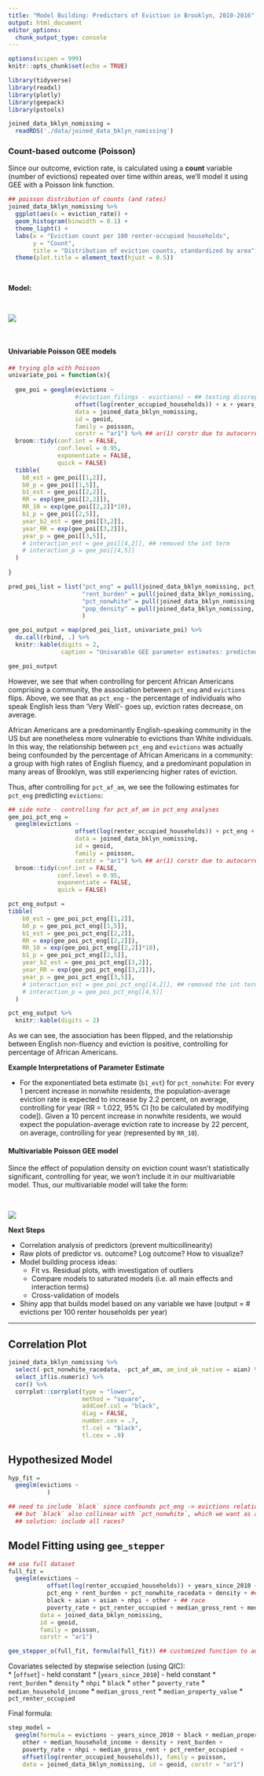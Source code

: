 ```yaml
---
title: "Model Building: Predictors of Eviction in Brooklyn, 2010-2016"
output: html_document
editor_options: 
  chunk_output_type: console
---
```


```r
options(scipen = 999)
knitr::opts_chunk$set(echo = TRUE)

library(tidyverse)
library(readxl)
library(plotly)
library(geepack)
library(pstools)

joined_data_bklyn_nomissing = 
  readRDS('./data/joined_data_bklyn_nomissing')
```

### Count-based outcome (Poisson)

Since our outcome, eviction rate, is calculated using a **count** variable (number of evictions) repeated over time within areas, we'll model it using GEE with a Poisson link function.

```r
## poisson distribution of counts (and rates)
joined_data_bklyn_nomissing %>% 
  ggplot(aes(x = eviction_rate)) + 
  geom_histogram(binwidth = 0.1) +
  theme_light() +
  labs(x = "Eviction count per 100 renter-occupied households",
       y = "Count",
       title = "Distribution of eviction counts, standardized by area") +
  theme(plot.title = element_text(hjust = 0.5))
```

&nbsp;
&nbsp;

**Model:**

<!-- LaTeX code - edit on https://www.codecogs.com/latex/eqneditor.php, then download gif -->

<!-- $$ -->
<!-- (1) \hspace{20mm} log\{E({Y_{ij})}\} = log(n_{ij}) + \beta_0 + \beta_1*X_{ij} + \beta_2*year_{ij} \\ -->
<!-- \hspace{20mm}\\ -->
<!-- \hspace{20mm} \text{Where: }\\ -->
<!-- \hspace{20mm} _{ij}\hspace{2mm} \text{denotes Census Tract \textit{i} and year \textit{j}} \\ -->
<!-- \vspace{.01mm} \\ -->
<!-- \hspace{20mm}E({Y_{ij})} = \text{expected count of evictions} \\ -->
<!-- \hspace{20mm} n_{ij} = \text{offset term (number of renter-occupied housing units)} \\ -->
<!-- \hspace{20mm}X_{ij} = \begin{cases}\text{Area percent of population that speaks English less than "Very Well"} -->
<!-- \\ \text{Mean area rent burden (percentage of household income spent on rent)} -->
<!-- \\ \text{Area percent of population that is nonwhite} -->
<!-- \\ \text{Crude area population density (total population divided by area (mi} ^2) -->
<!-- \end{cases}\\ -->
<!-- $$ -->

&nbsp; 
&nbsp;

![](./images/eq1.gif)

&nbsp;
&nbsp;


#### Univariable Poisson GEE models

```r
## trying glm with Poisson
univariate_poi = function(x){
  
  gee_poi = geeglm(evictions ~ 
                   #(eviction_filings - evictions) ~ ## testing discrepancy in rate as outcome - subtracted counts, kept offset
                   offset(log(renter_occupied_households)) + x + years_since_2010, ## here i removed the int term
                   data = joined_data_bklyn_nomissing, 
                   id = geoid, 
                   family = poisson, 
                   corstr = "ar1") %>% ## ar(1) corstr due to autocorrelation in data across time
  broom::tidy(conf.int = FALSE,
              conf.level = 0.95,
              exponentiate = FALSE,
              quick = FALSE)
  tibble(
    b0_est = gee_poi[[1,2]],
    b0_p = gee_poi[[1,5]],
    b1_est = gee_poi[[2,2]],
    RR = exp(gee_poi[[2,2]]),
    RR_10 = exp(gee_poi[[2,2]]*10),
    b1_p = gee_poi[[2,5]],
    year_b2_est = gee_poi[[3,2]],
    year_RR = exp(gee_poi[[3,2]]),
    year_p = gee_poi[[3,5]],
    # interaction_est = gee_poi[[4,2]], ## removed the int term
    # interaction_p = gee_poi[[4,5]]
  )
  
}

pred_poi_list = list("pct_eng" = pull(joined_data_bklyn_nomissing, pct_eng), 
                     "rent_burden" = pull(joined_data_bklyn_nomissing, rent_burden), 
                     "pct_nonwhite" = pull(joined_data_bklyn_nomissing, pct_nonwhite_racedata), 
                     "pop_density" = pull(joined_data_bklyn_nomissing, total_pop_densitydata)
                     )

gee_poi_output = map(pred_poi_list, univariate_poi) %>%
  do.call(rbind, .) %>%
  knitr::kable(digits = 2,
               caption = "Univarable GEE parameter estimates: predicted change in rate of evictions (standardized by area-specific number of renter-occupied households)")

gee_poi_output
```

However, we see that when controlling for percent African Americans comprising a community, the association between `pct_eng` and `evictions` flips. Above, we see that as `pct_eng` - the percentage of individuals who speak English less than 'Very Well'- goes up, eviction rates decrease, on average.

African Americans are a predominantly English-speaking community in the US but are nonetheless more vulnerable to evictions than White individuals. In this way, the relationship between `pct_eng` and `evictions` was actually being confounded by the percentage of African Americans in a community: a group with high rates of English fluency, and a predominant population in many areas of Brooklyn, was still experiencing higher rates of eviction.

Thus, after controlling for `pct_af_am`, we see the following estimates for `pct_eng` predicting `evictions`:

```r
## side note - controlling for pct_af_am in pct_eng analyses
gee_poi_pct_eng = 
  geeglm(evictions ~ 
                   offset(log(renter_occupied_households)) + pct_eng + pct_af_am + years_since_2010, ## here i removed the int term
                   data = joined_data_bklyn_nomissing, 
                   id = geoid, 
                   family = poisson, 
                   corstr = "ar1") %>% ## ar(1) corstr due to autocorrelation in data across time
  broom::tidy(conf.int = FALSE,
              conf.level = 0.95,
              exponentiate = FALSE,
              quick = FALSE)

pct_eng_output =   
tibble(
    b0_est = gee_poi_pct_eng[[1,2]],
    b0_p = gee_poi_pct_eng[[1,5]],
    b1_est = gee_poi_pct_eng[[2,2]],
    RR = exp(gee_poi_pct_eng[[2,2]]),
    RR_10 = exp(gee_poi_pct_eng[[2,2]]*10),
    b1_p = gee_poi_pct_eng[[2,5]],
    year_b2_est = gee_poi_pct_eng[[3,2]],
    year_RR = exp(gee_poi_pct_eng[[3,2]]),
    year_p = gee_poi_pct_eng[[3,5]],
    # interaction_est = gee_poi_pct_eng[[4,2]], ## removed the int term
    # interaction_p = gee_poi_pct_eng[[4,5]]
  )

pct_eng_output %>% 
  knitr::kable(digits = 2)
```

As we can see, the association has been flipped, and the relationship between English non-fluency and eviction is positive, controlling for percentage of African Americans.

__Example Interpretations of Parameter Estimate__

  * For the exponentiated beta estimate (`b1_est`) for `pct_nonwhite`: For every 1 percent increase in nonwhite residents, the population-average eviction rate is expected to increase by 2.2 percent, on average, controlling for year (RR = 1.022, 95% CI [to be calculated by modifying code]). Given a 10 percent increase in nonwhite residents, we would expect the population-average eviction rate to increase by 22 percent, on average, controlling for year (represented by `RR_10`).

#### Multivariable Poisson GEE model

Since the effect of population density on eviction count wasn't statistically significant, controlling for year, we won't include it in our multivariable model. Thus, our multivariable model will take the form:

&nbsp;
&nbsp;

<!-- $$ -->
<!-- (2) \hspace{1mm} log\{E({Y_{ij})}\} = log(n_{ij}) + \beta_0 + \beta_1*X_{1ij} + \beta_2*X_{2ij} + \beta_3*X_{3ij} + \beta_4*year_{ij} \\ -->
<!-- \hspace{20mm}\\ -->
<!-- \hspace{20mm} \text{Where: }\\ -->
<!-- \hspace{20mm}X_{(k)ij}, \text{where \textit{k} = \begin{cases}\text{1: Area percent of population that speaks English less than "Very Well"} -->
<!-- \\ \text{2: Mean area rent burden (percentage of household income spent on rent)} -->
<!-- \\ \text{3: Area percent of population that is nonwhite} -->
<!-- \end{cases}\\ -->
<!-- $$ -->

![](./images/eq2.gif)

__Next Steps__

  * Correlation analysis of predictors (prevent multicollinearity)
  * Raw plots of predictor vs. outcome? Log outcome? How to visualize?
  * Model building process ideas:
    + Fit vs. Residual plots, with investigation of outliers
    + Compare models to saturated models (i.e. all main effects and interaction terms)
    + Cross-validation of models
  * Shiny app that builds model based on any variable we have (output = # evictions per 100 renter households per year)

***

## Correlation Plot

```r
joined_data_bklyn_nomissing %>% 
  select(-pct_nonwhite_racedata, -pct_af_am, am_ind_ak_native = aian) %>% 
  select_if(is.numeric) %>% 
  cor() %>% 
  corrplot::corrplot(type = "lower",
                     method = "square", 
                     addCoef.col = "black", 
                     diag = FALSE, 
                     number.cex = .7,
                     tl.col = "black",
                     tl.cex = .9)
```


## Hypothesized Model

```r
hyp_fit = 
  geeglm(evictions ~
           )

## need to include `black` since confounds pct_eng -> evictions relationship
  ## but `black` also collinear with `pct_nonwhite`, which we want as a predictor
  ## solution: include all races?
```

## Model Fitting using `gee_stepper`

```r
## use full dataset
full_fit =
  geeglm(evictions ~ 
           offset(log(renter_occupied_households)) + years_since_2010 +
           pct_eng + rent_burden + pct_nonwhite_racedata + density + ## hypothesized
           black + aian + asian + nhpi + other + ## race
           poverty_rate + pct_renter_occupied + median_gross_rent + median_household_income + median_property_value,
         data = joined_data_bklyn_nomissing,
         id = geoid,
         family = poisson,
         corstr = "ar1")

gee_stepper_o(full_fit, formula(full_fit)) ## customized function to automatically include offset and time covariate

```

Covariates selected by stepwise selection (using QIC):  
  * [`offset`] - held constant
  * [`years_since_2010`] - held constant
  * `rent_burden`
  * `density`
  * `nhpi`
  * `black`
  * `other`
  * `poverty_rate`
  * `median_household_income`
  * `median_gross_rent`
  * `median_property_value`
  * `pct_renter_occupied`

Final formula:
```r
step_model = 
  geeglm(formula = evictions ~ years_since_2010 + black + median_property_value + 
    other + median_household_income + density + rent_burden + 
    poverty_rate + nhpi + median_gross_rent + pct_renter_occupied + 
    offset(log(renter_occupied_households)), family = poisson, 
    data = joined_data_bklyn_nomissing, id = geoid, corstr = "ar1")
```

